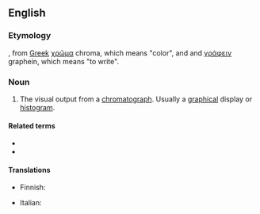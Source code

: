 ==English==

===Etymology===
{{coin|de|nocap=1|Mikhail Tsvet|in=1906|nat=Russian-Italian|occ=botanist|nobycat=1}}, from [[w:Greek|Greek]] [[χρῶμα]] chroma, which means "color", and  and [[γράφειν]] graphein, which means "to write". 

===Noun===
{{en-noun}}

# {{lb|en|analytical chemistry}} The visual output from a [[chromatograph]]. Usually a [[graphical]] display or [[histogram]].

====Related terms====
* {{l|en|chromatographic}}
* {{l|en|chromatography}}

====Translations====
{{trans-top|the visual output from a chromatograph}}
* Finnish: {{t|fi|kromatogrammi}}
{{trans-mid}}
* Italian: {{t|it|cromatogramma|m}}
{{trans-bottom}}